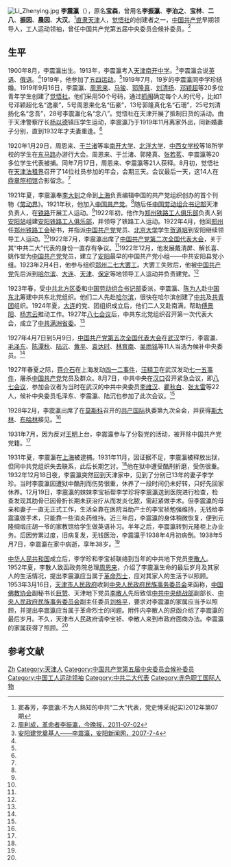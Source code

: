 [[File:Li_Zhenying.jpg|thumb]]
'''李震瀛'''（{{bd|1900年|8月|1938年|5月7日}}），原名'''宝森'''，曾用名'''李振瀛'''、'''李泊之'''、'''宝林'''、'''二八'''、'''振因'''、'''晨因'''、'''大汉'''。<ref name=dou>窦春芳，李震瀛:不为人熟知的中共“二大”代表，党史博采(纪实)2012年第07期</ref>[[直隶|直隶]][[天津|天津]]人，[[觉悟社|觉悟社]]的创建者之一，[[中国共产党|中国共产党]]早期领导人，工人运动领袖，曾任中国共产党第五届中央委员会候补委员。<ref name=li>[http://newspaper.jwb.com.cn/jwb/html/2011-07/02/content_679831.htm 周利成，革命者李振瀛，今晚报，2011-07-02]{{dead link|date=2018年3月 |bot=InternetArchiveBot |fix-attempted=yes }}</ref>

==生平==
1900年8月，李震瀛出生。1913年，李震瀛考入[[天津|天津]][[南开中学|南开中学]]。<ref name=ay>[http://www.aynews.net.cn/jray/ShowArticle.asp?ArticleID=5922 安阳建党奠基人——李震瀛，安阳新闻网，2007-7-4]{{dead link|date=2018年3月 |bot=InternetArchiveBot |fix-attempted=yes }}</ref>李震瀛会说[[英语|英语]]、[[俄语|俄语]]。<ref name=li/>1919年，他参加了[[五四运动|五四运动]]。<ref name=ay/>1919年7月，19岁的李震瀛同李学珍结婚。1919年9月16日，李震瀛、[[周恩来|周恩来]]、[[马骏_(1895年)|马骏]]、[[郭隆真|郭隆真]]、[[刘清扬|刘清扬]]、[[邓颖超|邓颖超]]等20多位青年学生创建了[[觉悟社|觉悟社]]。他们采用50个号码，通过[[抓阄|抓阄]]确定每个人的代号，比如1号邓颖超化名“逸豪”，5号周恩来化名“伍豪”，13号郭隆真化名“石珊”，25号刘清扬化名“念吾”，28号李震瀛化名“念八”。觉悟社在天津开展了抵制日货的活动。由于天津警察厅长[[杨以德|杨以德]]镇压学生运动，李震瀛乃于1919年11月离家外出，同新婚妻子分别，直到1932年才夫妻重逢。<ref name=li/>

1920年1月29日，周恩来、[[于兰渚|于兰渚]]等率[[南开大学|南开大学]]、[[北洋大学|北洋大学]]、[[中西女学校|中西女学校]]等18所学校的学生在[[东马路|东马路]]办游行大会。周恩来、于兰渚、郭隆真、[[张若茗|张若茗]]、李震瀛等20多位学生代表被捕。同年7月17日，周恩来、李震瀛等21人获释。8月初，觉悟社在[[天津法租界|天津法租界]]召开了14位社员参加的年会，会期三天。会议最后一天，这14人在[[鼎章照相馆|鼎章照相馆]]合影留念。<ref name=li/>

1921年夏，李震瀛奉[[李大钊|李大钊]]之命到[[上海|上海]]负责编辑中国的共产党组织创办的首个刊物《[[劳动界|劳动界]]》。1921年秋，他加入[[中国共产党|中国共产党]]。<ref name=ay/>随后任[[中国劳动组合书记部|中国劳动组合书记部]]天津负责人，在[[铁路|铁路]]开展工人运动。<ref name=li/>1922年初，他作为[[郑州铁路工人俱乐部|郑州铁路工人俱乐部]]负责人到[[安阳站|安阳站]]组建[[安阳铁路工人俱乐部|安阳铁路工人俱乐部]]，并领导了铁路工人运动。1922年4月，他回[[郑州|郑州]]任[[郑州铁路工会|郑州铁路工会]]秘书，并指派[[中国共产党|中国共产党]]党员、[[北京大学|北京大学]]学生[[贺道培|贺道培]]到安阳继续领导工人运动。<ref name=ay/>1922年7月，李震瀛出席了[[中国共产党第二次全国代表大会|中国共产党第二次全国代表大会]]，关于其“中共二大”代表的身份一直存有争议。<ref name=dou/>1922年12月，他发展戴清屏、解长喜、姚作堂为[[中国共产党|中国共产党]]党员，建立了[[安阳|安阳]]最早的中国共产党小组——中共安阳县党小组。1923年2月4日，他参与组织[[郑州|郑州]][[二七大罢工|二七大罢工]]。大罢工失败后，他被[[中国共产党|中国共产党]]先后派到[[哈尔滨|哈尔滨]]、[[大连|大连]]、[[天津|天津]]、[[保定|保定]]等地领导工人运动并负责建党。<ref name=ay/>

1923年春，受[[中共北方区委|中共北方区委]]和[[中国劳动组合书记部|中国劳动组合书记部]]委派，李震瀛、[[陈为人|陈为人]]赴[[中国东北|中国东北]]筹建中共东北党组织。他们二人先赴[[哈尔滨|哈尔滨]]，很快在哈尔滨创建了[[中共|中共]]及[[中國共產主義青年團|共青团]]组织。1924年夏，[[大连|大连]]的党、团组织成立后，他们二人又赴南满，帮助[[傅景阳|傅景阳]]、[[杨志云|杨志云]]推动工作。1927年[[八七会议|八七会议]]后，中共东北党组织召开第一次代表大会，成立了[[中共满洲省委|中共满洲省委]]。<ref name=li/>

1927年4月7日到5月9日，[[中国共产党第五次全国代表大会|中国共产党第五次全国代表大会]]在[[武汉|武汉]]举行，李震瀛、[[毛泽东|毛泽东]]、[[陈潭秋|陈潭秋]]、[[陆沉|陆沉]]、[[黄平_(中共中央候补委员)|黄平]]、[[袁达时|袁达时]]、[[林育南|林育南]]、[[吴雨铭|吴雨铭]]等11人当选为候补中央委员。<ref name=li/>

1927年春夏之际，[[蒋介石|蒋介石]]在上海发动[[四一二事件|四一二事件]]，[[汪精卫|汪精卫]]在武汉发动[[七一五事件|七一五事件]]，屠杀[[中国共产党|中国共产党]]党员及群众。8月7日，中共中央在[[汉口|汉口]]召开紧急会议，即[[八七会议|八七会议]]，参加会议者为当时在武汉的中共中央委员[[李维汉|李维汉]]、[[瞿秋白|瞿秋白]]、[[张太雷|张太雷]]等22人，候补中央委员毛泽东、李震瀛、陆沉也参加了此次会议。<ref name=li/>

1928年2月，李震瀛出席了在[[莫斯科|莫斯科]]召开的[[共产国际|共产国际]]执委第九次全会，并获得[[斯大林|斯大林]]、[[布哈林|布哈林]]接见。<ref name=li/>

1931年7月，因为反对[[王明|王明]]上台，李震瀛参与了分裂党的活动，被开除中国共产党党籍。<ref name=dou/>

1931年夏，李震瀛在[[上海|上海]]被逮捕。1931年11月，因证据不足，李震瀛被释放出狱，但同中共党组织失去联系，此后长期乞讨。<ref name=ay/>他在狱中遭受酷刑折磨，受伤很重。1932年12月18日夜，李震瀛突然回到天津家中，见到了分别已13年的妻子李学珍。当时李震瀛因遭狱中酷刑而伤势很重，休养了一段时间仍未好转，只好先回家休养。12月19日，李震瀛的妹妹李宝祯帮李学珍将李震瀛送到医院进行检查，检查发现其肋骨已因骨折长期未获治疗从而发炎化脓，需赶紧做手术。但李震瀛的母亲和妻子一直无正式工作，生活全靠在医院当助产士的李宝祯勉强维持，无钱给李震瀛做手术，只能靠一些消炎药维持。近三年后，李震瀛的身体稍微恢复，便到元隆绸缎庄胡一爷的家教馆给学生做英语补习。半年之后，李震瀛转到元隆柜上办业务。后因劳累过度，旧病复发，无钱医治，李震瀛于1938年4月初病倒。1938年5月7日，李震瀛在家中病逝，享年38岁。<ref name=li/>

[[中华人民共和国|中华人民共和国]]成立后，李学珍和李宝祯联络到当年的中共地下党员[[李散人|李散人]]。1952年夏，李散人致函政务院总理[[周恩来|周恩来]]，介绍了李震瀛生命的最后岁月及其家人的生活情况，提出李震瀛应当属于[[革命烈士|革命烈士]]，应对其家人的生活予以照顾。1953年3月16日，[[天津市人民政府|天津市人民政府]]收到[[中央人民政府民族事务委员会|中央人民政府民族事务委员会]]来函称，[[中国佛教协会|中国佛教协会]]副秘书长[[巨赞|巨赞]]、天津地下党员[[李散人|李散人]]先后致信[[中共中央统战部|中共中央统战部]]副部长、[[中央人民政府民族事务委员会|中央人民政府民族事务委员会]]副主任委员[[刘格平|刘格平]]，要求对李震瀛的家属应当予以照顾，并提出李震瀛应当属于革命烈士的问题。附件内李散人的原函介绍了李震瀛的最后岁月。不久，天津市人民政府请李宝祯、李散人来到市政府面商办法。李震瀛的家属获得了照顾。<ref name=li/>

==参考文献==
{{reflist}}

{{上海市市长}}
{{马克思主义在中国的早期传播}}
{{DEFAULTSORT:Li李}}
[[Category:李姓|Zh]]
[[Category:天津人|Category:天津人]]
[[Category:中国共产党第五届中央委员会候补委员|Category:中国共产党第五届中央委员会候补委员]]
[[Category:中国工人运动领袖|Category:中国工人运动领袖]]
[[Category:中共二大代表|Category:中共二大代表]]
[[Category:赤色职工国际人物|Category:赤色职工国际人物]]